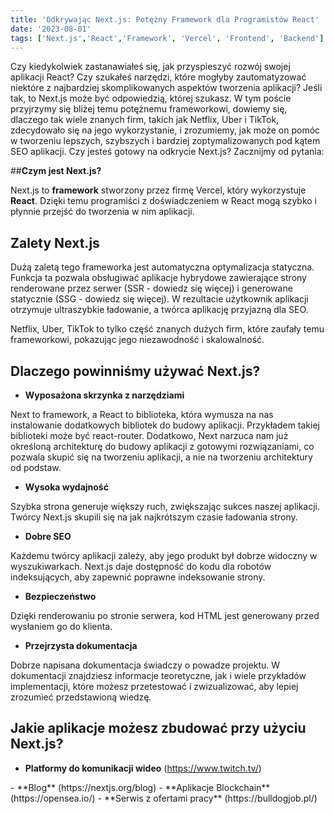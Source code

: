 ```yaml
---
title: 'Odkrywając Next.js: Potężny Framework dla Programistów React'
date: '2023-08-01'
tags: ['Next.js','React','Framework', 'Vercel', 'Frontend', 'Backend']
---
```


<CustomImage src="https://raw.githubusercontent.com/Lukols-Dev/lukols-blog-posts/main/images/odkrywajac-nextjs-framework/nextjs.png" alt="Next Js Logo" />

Czy kiedykolwiek zastanawiałeś się, jak przyspieszyć rozwój swojej aplikacji React? Czy szukałeś narzędzi, które mogłyby zautomatyzować niektóre z najbardziej skomplikowanych aspektów tworzenia aplikacji? Jeśli tak, to Next.js może być odpowiedzią, której szukasz. W tym poście przyjrzymy się bliżej temu potężnemu frameworkowi, dowiemy się, dlaczego tak wiele znanych firm, takich jak Netflix, Uber i TikTok, zdecydowało się na jego wykorzystanie, i zrozumiemy, jak może on pomóc w tworzeniu lepszych, szybszych i bardziej zoptymalizowanych pod kątem SEO aplikacji. Czy jesteś gotowy na odkrycie Next.js? Zacznijmy od pytania:

##**Czym jest Next.js?**

Next.js to **framework** stworzony przez firmę Vercel, który wykorzystuje **React**. Dzięki temu programiści z doświadczeniem w React mogą szybko i płynnie przejść do tworzenia w nim aplikacji.

## **Zalety Next.js**

Dużą zaletą tego frameworka jest automatyczna optymalizacja statyczna. Funkcja ta pozwala obsługiwać aplikacje hybrydowe zawierające strony renderowane przez serwer (SSR - dowiedz się więcej) i generowane statycznie (SSG - dowiedz się więcej). W rezultacie użytkownik aplikacji otrzymuje ultraszybkie ładowanie, a twórca aplikację przyjazną dla SEO.

Netflix, Uber, TikTok to tylko część znanych dużych firm, które zaufały temu frameworkowi, pokazując jego niezawodność i skalowalność.

## **Dlaczego powinniśmy używać Next.js?**

- **Wyposażona skrzynka z narzędziami**

Next to framework, a React to biblioteka, która wymusza na nas instalowanie dodatkowych bibliotek do budowy aplikacji. Przykładem takiej biblioteki może być react-router. Dodatkowo, Next narzuca nam już określoną architekturę do budowy aplikacji z gotowymi rozwiązaniami, co pozwala skupić się na tworzeniu aplikacji, a nie na tworzeniu architektury od podstaw.

- **Wysoka wydajność**

Szybka strona generuje większy ruch, zwiększając sukces naszej aplikacji. Twórcy Next.js skupili się na jak najkrótszym czasie ładowania strony.

- **Dobre SEO**

Każdemu twórcy aplikacji zależy, aby jego produkt był dobrze widoczny w wyszukiwarkach. Next.js daje dostępność do kodu dla robotów indeksujących, aby zapewnić poprawne indeksowanie strony.

- **Bezpieczeństwo**

Dzięki renderowaniu po stronie serwera, kod HTML jest generowany przed wysłaniem go do klienta.

- **Przejrzysta dokumentacja**

Dobrze napisana dokumentacja świadczy o powadze projektu. W dokumentacji znajdziesz informacje teoretyczne, jak i wiele przykładów implementacji, które możesz przetestować i zwizualizować, aby lepiej zrozumieć przedstawioną wiedzę.

## **Jakie aplikacje możesz zbudować przy użyciu Next.js?**
- **Platformy do komunikacji wideo** (https://www.twitch.tv/)
<CustomImage src="https://raw.githubusercontent.com/Lukols-Dev/lukols-blog-posts/main/images/odkrywajac-nextjs-framework/twitch.png" alt="Twitch Page" />
- **Blog** (https://nextjs.org/blog)
<CustomImage src="https://raw.githubusercontent.com/Lukols-Dev/lukols-blog-posts/main/images/odkrywajac-nextjs-framework/nextjs-blog.png" alt="NextJS Blog" />
- **Aplikacje Blockchain** (https://opensea.io/)
<CustomImage src="https://raw.githubusercontent.com/Lukols-Dev/lukols-blog-posts/main/images/odkrywajac-nextjs-framework/opensea.png" alt="Opensea Page" />
- **Serwis z ofertami pracy** (https://bulldogjob.pl/)
<CustomImage src="https://raw.githubusercontent.com/Lukols-Dev/lukols-blog-posts/main/images/odkrywajac-nextjs-framework/buldogjob.png" alt="Buldogjob Page" />

